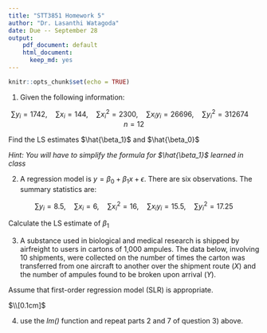 ```yaml
---
title: "STT3851 Homework 5"
author: "Dr. Lasanthi Watagoda"
date: Due -- September 28
output: 
    pdf_document: default
    html_document:
      keep_md: yes
---
```


```r
knitr::opts_chunk$set(echo = TRUE)
```


1) Given the following information:

$$\sum y_i = 1742,\quad \sum x_i =
144,\quad \sum x_i^2 = 2300,\quad \sum x_iy_i = 26696,\quad \sum y_i^2 =
312674 \quad n = 12$$

Find the LS estimates $\hat{\beta_1}$ and $\hat{\beta_0}$

*Hint: You will have to simplify the formula for $\hat{\beta_1}$ learned in class*

2) A regression model is $y = \beta_0 +
\beta_1x + \epsilon$. There are six observations. The summary statistics are:

$$\sum y_i = 8.5,\quad \sum x_i = 6,\quad
\sum x_i^2 = 16,\quad \sum x_iy_i = 15.5,\quad \sum y_i^2 =
17.25$$

Calculate the LS estimate of $\beta_1$

3) A substance used in biological and medical research is shipped by airfreight to users in cartons of 1,000 ampules. The data below, involving 10 shipments, were collected on the number of times the carton was transferred from one aircraft to another over the shipment route ($X$) and the number of ampules found to be broken upon arrival ($Y$). 

Assume that first-order regression model (SLR) is appropriate. 

\setlength{\tabcolsep}{10pt}
    \renewcommand{\arraystretch}{.8}
   
\begin{table}[h]
    \centering
    \begin{tabular}{c|c|c|c|c|c|c|c|c|c|c|c}\hline
$i$ & 1 & 2 &3&4 & 5&6&7&8&9&10  \\\hline
$x_i$ &1&0&2&0&3&1&0&1&2&0\\
$y_i$ &16&9&17&12&22&13&8&15&19&11\\\hline
    \end{tabular}
   
\end{table}

\begin{enumerate}
    \item Obtain $\sum y_i,\quad \sum x_i, \quad \sum x_i^2,\quad \sum x_iy_i,\quad \sum y_i^2,\quad n$ using R.
    \item Obtain the estimated regression function by finding LS estimates $\hat{\beta_1}$ and $\hat{\beta_0}$ using part 1). 
    \item Plot the estimated regression function and the data.
    \item Does a linear regression function appear to give a good fit here? 
    \item Verify that your fitted regression line goes through the point $(\bar{X}, \bar{Y})$. 
    \item Obtain the residual for the first case. 
    \item Compute $\sum {e_i}^2$ and MSE (You can use R here but do not use the lm function). 
    
\end{enumerate}

$\\[0.1cm]$

4) use the *lm()* function and repeat parts 2 and 7 of question 3) above. 

